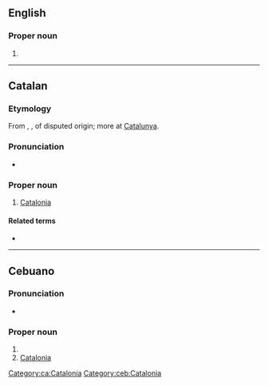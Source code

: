 ==English==

===Proper noun===
{{en-proper noun}}

# {{alternative form of|Catalonia|lang=en}}

----

==Catalan==
===Etymology===
From {{der|ca|ML.|Cathalonia}}, {{m|la|Cathalaunia}}, of disputed origin; more at [[w:Catalonia#Etymology and pronunciation|Catalunya]]. 
===Pronunciation===
* {{ca-IPA}}

===Proper noun===
{{ca-proper noun|f}}

# [[Catalonia]]

====Related terms====
* {{l|ca|català}}

[[Category:ca:Catalonia]]

----

==Cebuano==

===Pronunciation===
* {{hyphenation|ca|ta|lun|ya|lang=ceb}}

===Proper noun===
{{head|ceb|proper noun}}

# {{surname|A=a|dot=|lang=ceb}}
# [[Catalonia]]

[[Category:ceb:Catalonia]]